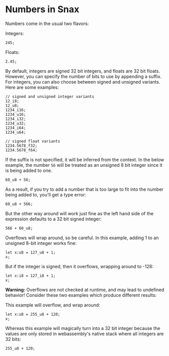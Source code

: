 
# Numbers in Snax

Numbers come in the usual two flavors:

Integers:

```snax
245;
```

Floats:

```snax
2.45;
```

By default, integers are signed 32 bit integers, and floats are 32 bit floats. However, you can specify the number of bits to use by appending a suffix. For
integers, you can also choose between signed and unsigned variants. Here are some
examples:

```snax
// signed and unsigned integer variants
12_i8;
12_u8;
1234_i16;
1234_u16;
1234_i32;
1234_u32;
1234_i64;
1234_u64;

// signed float variants
1234.5678_f32;
1234.5678_f64;
```

If the suffix is not specified, it will be inferred from the context.
In the below example, the number `56` will be treated as an unsigned 8 bit
integer since it is being added to one.

```snax
60_u8 + 56;
```

As a result, if you try to add a number that is too large to fit into the
number being added to, you'll get a type error:

```snax
60_u8 + 566;
```

But the other way around will work just fine as the left hand side of the expression defaults to a 32 bit signed integer:

```snax
566 + 60_u8;
```

Overflows will wrap around, so be careful. In this example, adding 1 to an unsigned 8-bit integer works fine:

```snax
let x:u8 = 127_u8 + 1;
x;
```

But if the integer is signed, then it overflows, wrapping around to -128:

```snax
let x:i8 = 127_i8 + 1;
x;
```

**Warning:** Overflows are not checked at runtime, and may lead to undefined behavior! Consider these two examples which produce different results:

This example will overflow, and wrap around:

```snax
let x:u8 = 255_u8 + 120;
x;
```

Whereas this example will magically turn into a 32 bit integer because
the values are only stored in webassembly's native stack where all integers
are 32 bits:

```snax
255_u8 + 120;
```